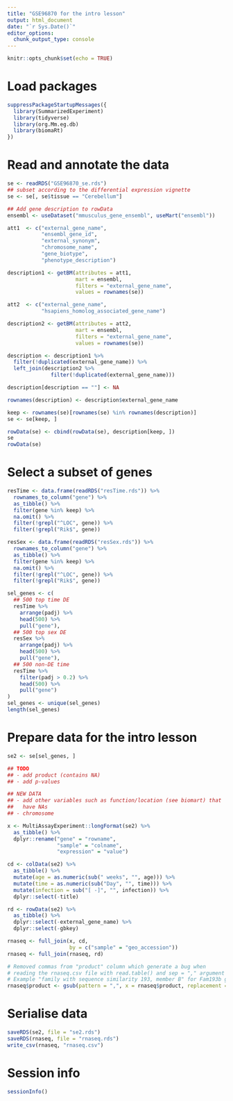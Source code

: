 ```yaml
---
title: "GSE96870 for the intro lesson"
output: html_document
date: "`r Sys.Date()`"
editor_options:
  chunk_output_type: console
---
```


  ```r
knitr::opts_chunk$set(echo = TRUE)
```

# Load packages

```r
suppressPackageStartupMessages({
  library(SummarizedExperiment)
  library(tidyverse)
  library(org.Mm.eg.db)
  library(biomaRt)
})
```

# Read and annotate the data

```r
se <- readRDS("GSE96870_se.rds")
## subset according to the differential expression vignette
se <- se[, se$tissue == "Cerebellum"]

## Add gene description to rowData
ensembl <- useDataset("mmusculus_gene_ensembl", useMart("ensembl"))

att1  <- c("external_gene_name",
           "ensembl_gene_id",
           "external_synonym",
           "chromosome_name",
           "gene_biotype",
           "phenotype_description")

description1 <- getBM(attributes = att1,
                      mart = ensembl,
                      filters = "external_gene_name",
                      values = rownames(se))

att2  <- c("external_gene_name",
           "hsapiens_homolog_associated_gene_name")

description2 <- getBM(attributes = att2,
                      mart = ensembl,
                      filters = "external_gene_name",
                      values = rownames(se))

description <- description1 %>%
  filter(!duplicated(external_gene_name)) %>%
  left_join(description2 %>%
              filter(!duplicated(external_gene_name)))

description[description == ""] <- NA

rownames(description) <- description$external_gene_name

keep <- rownames(se)[rownames(se) %in% rownames(description)]
se <- se[keep, ]

rowData(se) <- cbind(rowData(se), description[keep, ])
se
rowData(se)
```

# Select a subset of genes

```r
resTime <- data.frame(readRDS("resTime.rds")) %>%
  rownames_to_column("gene") %>%
  as_tibble() %>%
  filter(gene %in% keep) %>%
  na.omit() %>%
  filter(!grepl("^LOC", gene)) %>%
  filter(!grepl("Rik$", gene))

resSex <- data.frame(readRDS("resSex.rds")) %>%
  rownames_to_column("gene") %>%
  as_tibble() %>%
  filter(gene %in% keep) %>%
  na.omit() %>%
  filter(!grepl("^LOC", gene)) %>%
  filter(!grepl("Rik$", gene))
```


```r
sel_genes <- c(
  ## 500 top time DE
  resTime %>%
    arrange(padj) %>%
    head(500) %>%
    pull("gene"),
  ## 500 top sex DE
  resSex %>%
    arrange(padj) %>%
    head(500) %>%
    pull("gene"),
  ## 500 non-DE time
  resTime %>%
    filter(padj > 0.2) %>%
    head(500) %>%
    pull("gene")
)
sel_genes <- unique(sel_genes)
length(sel_genes)
```

# Prepare data for the intro lesson


```r
se2 <- se[sel_genes, ]

## TODO
## - add product (contains NA)
## - add p-values

## NEW DATA
## - add other variables such as function/location (see biomart) that
##   have NAs
## - chromosome

x <- MultiAssayExperiment::longFormat(se2) %>%
  as_tibble() %>%
  dplyr::rename("gene" = "rowname",
                "sample" = "colname",
                "expression" = "value")

cd <- colData(se2) %>%
  as_tibble() %>%
  mutate(age = as.numeric(sub(" weeks", "", age))) %>%
  mutate(time = as.numeric(sub("Day", "", time))) %>%
  mutate(infection = sub("[ -]", "", infection)) %>%
  dplyr::select(-title)

rd <- rowData(se2) %>%
  as_tibble() %>%
  dplyr::select(-external_gene_name) %>%
  dplyr::select(-gbkey)

```

```r
rnaseq <- full_join(x, cd,
                    by = c("sample" = "geo_accession"))
rnaseq <- full_join(rnaseq, rd)

# Removed commas from "product" column which generate a bug when
# reading the rnaseq.csv file with read.table() and sep = "," argument
# Example "family with sequence similarity 193, member B" for Fam193b gene
rnaseq$product <- gsub(pattern = ",", x = rnaseq$product, replacement = "")
```

# Serialise data

```r
saveRDS(se2, file = "se2.rds")
saveRDS(rnaseq, file = "rnaseq.rds")
write_csv(rnaseq, "rnaseq.csv")
```

# Session info

```r
sessionInfo()
```
